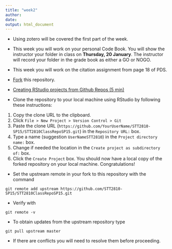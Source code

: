 ```yaml
---
title: "week2"
author: 
date: 
output: html_document
---
```


* Using zotero will be covered the first part of the week.

* This week you will work on your personal Code Book.  You will show the instructor your folder in class on **Thursday, 20 January**.  The instructor will record your folder in the grade book as either a GO or NOGO.  

* This week you will work on the citation assignment from page 18 of PDS.

* [Fork](https://help.github.com/articles/fork-a-repo/) this repository.  

* [Creating RStudio projects from Github Repos (5 min)](https://www.youtube.com/watch?v=YxZ8J2rqhEM) 

* Clone the repository to your local machine using RStudio by following these instructions:
1. Copy the clone URL to the clipboard.
2. Click `File > New Project > Version Control > Git`
3. Paste the clone URL (`https://github.com/YourUserName/STT2810-SP15/STT2810ClassRepoSP15.git`) in the `Repository URL:` box.
4. Type a name (suggestion `UserNameSTT2810`) in the `Project directory name:` box.
5. Change if needed the location in the `Create project as subdirectory of:` box.
6. Click the `Create Project` box.  You should now have a local copy of the forked repository on your local machine.  Congratulations!  

* Set the upstream remote in your fork to this repository with the command
```
git remote add upstream https://github.com/STT2810-SP15/STT2810ClassRepoSP15.git
```
* Verify with
```
git remote -v
```
* To obtain updates from the upstream repository type
```
git pull upstream master
```
* If there are conflicts you will need to resolve them before proceeding.